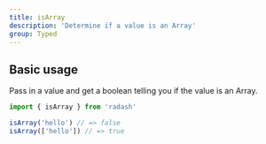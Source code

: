 ```yaml
---
title: isArray
description: 'Determine if a value is an Array'
group: Typed
---
```


## Basic usage

Pass in a value and get a boolean telling you if the value is an Array.

```ts
import { isArray } from 'radash'

isArray('hello') // => false
isArray(['hello']) // => true
```
